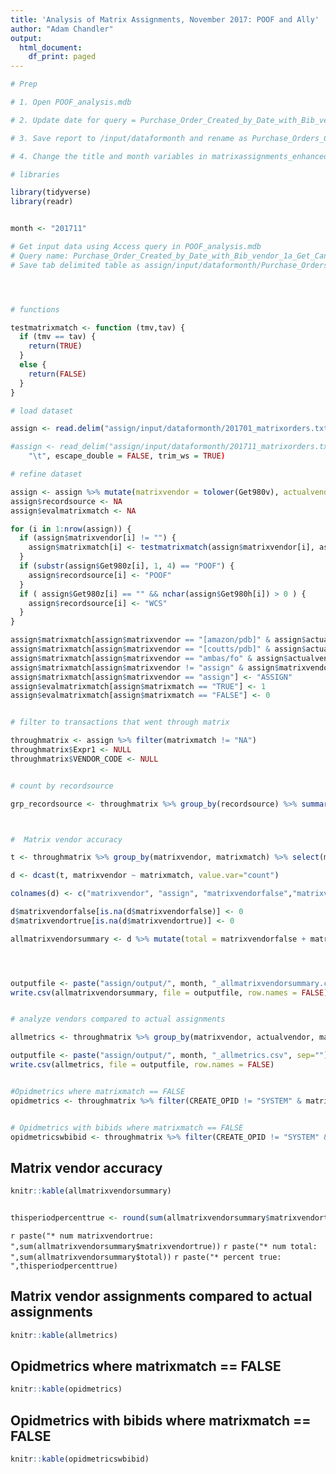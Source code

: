 ---
title: 'Analysis of Matrix Assignments, November 2017: POOF and Ally'
author: "Adam Chandler"
output:
  html_document:
    df_print: paged
---

```{r echo=FALSE}

# Prep

# 1. Open POOF_analysis.mdb

# 2. Update date for query = Purchase_Order_Created_by_Date_with_Bib_vendor_1a_Get_Candidates

# 3. Save report to /input/dataformonth and rename as Purchase_Orders_Created_by_Date_with_Bib_vendor.txt (Save as tab delimited without quotes.)

# 4. Change the title and month variables in matrixassignments_enhanced.Rmd


```





```{r echo=FALSE, message=FALSE, warning=FALSE}


# libraries

library(tidyverse)
library(readr)


month <- "201711"

# Get input data using Access query in POOF_analysis.mdb
# Query name: Purchase_Order_Created_by_Date_with_Bib_vendor_1a_Get_Candidates
# Save tab delimited table as assign/input/dataformonth/Purchase_Orders_Created_by_Date_with_Bib_vendor.txt




# functions

testmatrixmatch <- function (tmv,tav) {
  if (tmv == tav) {
    return(TRUE)
  } 
  else {
    return(FALSE)
  }
}

# load dataset

assign <- read.delim("assign/input/dataformonth/201701_matrixorders.txt", stringsAsFactors=FALSE)

#assign <- read_delim("assign/input/dataformonth/201711_matrixorders.txt", 
    "\t", escape_double = FALSE, trim_ws = TRUE)

# refine dataset

assign <- assign %>% mutate(matrixvendor = tolower(Get980v), actualvendor = tolower(VENDOR_CODE), matrixmatch = "NA")
assign$recordsource <- NA
assign$evalmatrixmatch <- NA

for (i in 1:nrow(assign)) {
  if (assign$matrixvendor[i] != "") {
    assign$matrixmatch[i] <- testmatrixmatch(assign$matrixvendor[i], assign$actualvendor[i])
  }
  if (substr(assign$Get980z[i], 1, 4) == "POOF") {
    assign$recordsource[i] <- "POOF"
  } 
  if ( assign$Get980z[i] == "" && nchar(assign$Get980h[i]) > 0 ) {
    assign$recordsource[i] <- "WCS"
  }   
}

assign$matrixmatch[assign$matrixvendor == "[amazon/pdb]" & assign$actualvendor == "amazon/pdb"] <- "TRUE"
assign$matrixmatch[assign$matrixvendor == "[coutts/pdb]" & assign$actualvendor == "coutts/pdb"] <- "TRUE"
assign$matrixmatch[assign$matrixvendor == "ambas/fo" & assign$actualvendor == "ambas"] <- "TRUE"
assign$matrixmatch[assign$matrixvendor != "assign" & assign$matrixvendor != "" & assign$matrixmatch != "TRUE"] <- "FALSE"
assign$matrixmatch[assign$matrixvendor == "assign"] <- "ASSIGN"
assign$evalmatrixmatch[assign$matrixmatch == "TRUE"] <- 1
assign$evalmatrixmatch[assign$matrixmatch == "FALSE"] <- 0


# filter to transactions that went through matrix

throughmatrix <- assign %>% filter(matrixmatch != "NA")
throughmatrix$Expr1 <- NULL  
throughmatrix$VENDOR_CODE <- NULL


# count by recordsource

grp_recordsource <- throughmatrix %>% group_by(recordsource) %>% summarize(n = n() )



#  Matrix vendor accuracy

t <- throughmatrix %>% group_by(matrixvendor, matrixmatch) %>% select(matrixvendor, matrixmatch) %>% summarize(count = n())

d <- dcast(t, matrixvendor ~ matrixmatch, value.var="count")

colnames(d) <- c("matrixvendor", "assign", "matrixvendorfalse","matrixvendortrue")

d$matrixvendorfalse[is.na(d$matrixvendorfalse)] <- 0
d$matrixvendortrue[is.na(d$matrixvendortrue)] <- 0

allmatrixvendorsummary <- d %>% mutate(total = matrixvendorfalse + matrixvendortrue) %>% mutate(percenttrue = round(matrixvendortrue / total,2)) %>% arrange(desc(percenttrue))




outputfile <- paste("assign/output/", month, "_allmatrixvendorsummary.csv", sep="")
write.csv(allmatrixvendorsummary, file = outputfile, row.names = FALSE)


# analyze vendors compared to actual assignments

allmetrics <- throughmatrix %>% group_by(matrixvendor, actualvendor, matrixmatch) %>% arrange(desc(matrixvendor)) %>% summarize(count = n())

outputfile <- paste("assign/output/", month, "_allmetrics.csv", sep="")
write.csv(allmetrics, file = outputfile, row.names = FALSE)


#Opidmetrics where matrixmatch == FALSE
opidmetrics <- throughmatrix %>% filter(CREATE_OPID != "SYSTEM" & matrixmatch == "FALSE")  %>% group_by(CREATE_OPID, matrixvendor, actualvendor) %>% summarize(count = n())


# Opidmetrics with bibids where matrixmatch == FALSE
opidmetricswbibid <- throughmatrix %>% filter(CREATE_OPID != "SYSTEM" & matrixmatch == "FALSE")  %>% group_by(CREATE_OPID, matrixvendor, actualvendor, BIB_ID) %>% summarize(count = n())


```

## Matrix vendor accuracy
```{r,results='asis', echo=FALSE}
knitr::kable(allmatrixvendorsummary)


thisperiodpercenttrue <- round(sum(allmatrixvendorsummary$matrixvendortrue) / sum(allmatrixvendorsummary$total),2) 


```


`r paste("* num matrixvendortrue: ",sum(allmatrixvendorsummary$matrixvendortrue)) `
`r paste("* num total: ",sum(allmatrixvendorsummary$total)) `
`r paste("* percent true: ",thisperiodpercenttrue) `


## Matrix vendor assignments compared to actual assignments
```{r,results='asis', echo=FALSE}
knitr::kable(allmetrics)
```


## Opidmetrics where matrixmatch == FALSE
```{r,results='asis', echo=FALSE}
knitr::kable(opidmetrics)
```

## Opidmetrics with bibids where matrixmatch == FALSE
```{r,results='asis', echo=FALSE}
knitr::kable(opidmetricswbibid)
```



